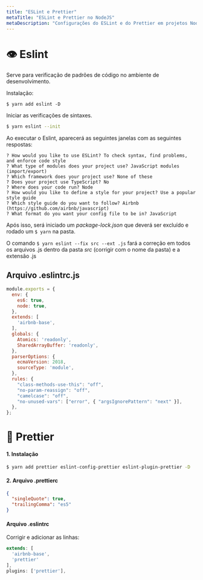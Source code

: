 ```yaml
---
title: "ESLint e Prettier"
metaTitle: "ESLint e Prettier no NodeJS"
metaDescription: "Configurações do ESLint e do Prettier em projetos Node.js"
---
```


# 👁 Eslint
Serve para verificação de padrões de código no ambiente de desenvolvimento.

Instalação:

```shell
$ yarn add eslint -D
```
Iniciar as verificações de sintaxes.

```bash
$ yarn eslint --init
```

Ao executar o Eslint, aparecerá as seguintes janelas com as seguintes respostas:

```console
? How would you like to use ESLint? To check syntax, find problems, and enforce code style
? What type of modules does your project use? JavaScript modules (import/export)
? Which framework does your project use? None of these
? Does your project use TypeScript? No
? Where does your code run? Node
? How would you like to define a style for your project? Use a popular style guide
? Which style guide do you want to follow? Airbnb (https://github.com/airbnb/javascript)
? What format do you want your config file to be in? JavaScript
```
Após isso, será iniciado um *package-lock.json* que deverá ser excluído e rodado um `$ yarn` na pasta.

O comando `$ yarn eslint --fix src --ext .js` fará a correção em todos os arquivos .js dentro da pasta *src* (corrigir com o nome da pasta) e a extensão .js

## Arquivo .eslintrc.js

```javascript
module.exports = {
  env: {
    es6: true,
    node: true,
  },
  extends: [
    'airbnb-base',
  ],
  globals: {
    Atomics: 'readonly',
    SharedArrayBuffer: 'readonly',
  },
  parserOptions: {
    ecmaVersion: 2018,
    sourceType: 'module',
  },
  rules: {
    "class-methods-use-this": "off",
    "no-param-reassign": "off",
    "camelcase": "off",
    "no-unused-vars": ["error", { "argsIgnorePattern": "next" }],
  },
};
```

# 💎 Prettier

#### 1. Instalação

```bash
$ yarn add prettier eslint-config-prettier eslint-plugin-prettier -D
```

#### 2. Arquivo .prettierc

```json
{
  "singleQuote": true,
  "trailingComma": "es5"
}
```

#### Arquivo .eslintrc

Corrigir e adicionar as linhas:

```js
extends: [
  'airbnb-base',
  'prettier'
],
plugins: ['prettier'],
  ```
